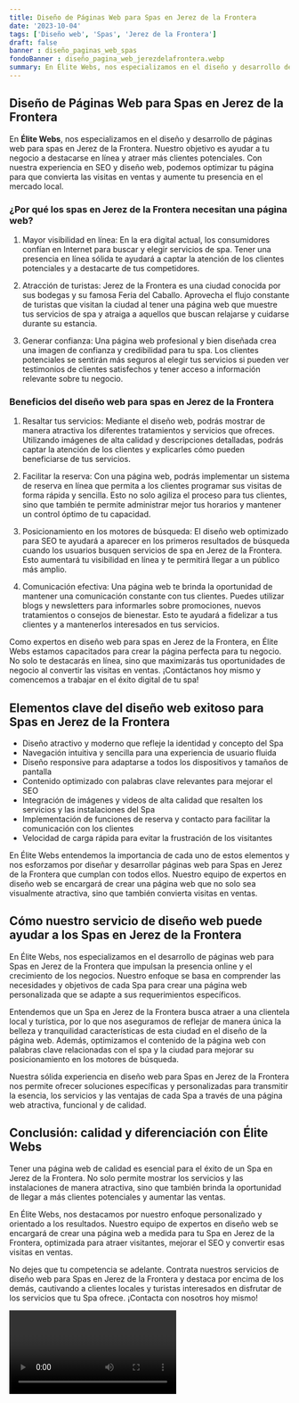 ```yaml
---
title: Diseño de Páginas Web para Spas en Jerez de la Frontera
date: '2023-10-04'
tags: ['Diseño web', 'Spas', 'Jerez de la Frontera']
draft: false
banner : diseño_paginas_web_spas
fondoBanner : diseño_pagina_web_jerezdelafrontera.webp
summary: En Élite Webs, nos especializamos en el diseño y desarrollo de páginas web para spas en Jerez de la Frontera. Nuestro objetivo es ayudar a tu negocio a destacarse en línea y atraer más clientes potenciales. Con nuestra experiencia en SEO y diseño web, podemos optimizar tu página para que convierta las visitas en ventas y aumente tu presencia en el mercado local.
---
```


## Diseño de Páginas Web para Spas en Jerez de la Frontera

En **Élite Webs**, nos especializamos en el diseño y desarrollo de páginas web para spas en Jerez de la Frontera. Nuestro objetivo es ayudar a tu negocio a destacarse en línea y atraer más clientes potenciales. Con nuestra experiencia en SEO y diseño web, podemos optimizar tu página para que convierta las visitas en ventas y aumente tu presencia en el mercado local.

### ¿Por qué los spas en Jerez de la Frontera necesitan una página web?

1. Mayor visibilidad en línea: En la era digital actual, los consumidores confían en Internet para buscar y elegir servicios de spa. Tener una presencia en línea sólida te ayudará a captar la atención de los clientes potenciales y a destacarte de tus competidores.

2. Atracción de turistas: Jerez de la Frontera es una ciudad conocida por sus bodegas y su famosa Feria del Caballo. Aprovecha el flujo constante de turistas que visitan la ciudad al tener una página web que muestre tus servicios de spa y atraiga a aquellos que buscan relajarse y cuidarse durante su estancia.

3. Generar confianza: Una página web profesional y bien diseñada crea una imagen de confianza y credibilidad para tu spa. Los clientes potenciales se sentirán más seguros al elegir tus servicios si pueden ver testimonios de clientes satisfechos y tener acceso a información relevante sobre tu negocio.

### Beneficios del diseño web para spas en Jerez de la Frontera

1. Resaltar tus servicios: Mediante el diseño web, podrás mostrar de manera atractiva los diferentes tratamientos y servicios que ofreces. Utilizando imágenes de alta calidad y descripciones detalladas, podrás captar la atención de los clientes y explicarles cómo pueden beneficiarse de tus servicios.

2. Facilitar la reserva: Con una página web, podrás implementar un sistema de reserva en línea que permita a los clientes programar sus visitas de forma rápida y sencilla. Esto no solo agiliza el proceso para tus clientes, sino que también te permite administrar mejor tus horarios y mantener un control óptimo de tu capacidad.

3. Posicionamiento en los motores de búsqueda: El diseño web optimizado para SEO te ayudará a aparecer en los primeros resultados de búsqueda cuando los usuarios busquen servicios de spa en Jerez de la Frontera. Esto aumentará tu visibilidad en línea y te permitirá llegar a un público más amplio.

4. Comunicación efectiva: Una página web te brinda la oportunidad de mantener una comunicación constante con tus clientes. Puedes utilizar blogs y newsletters para informarles sobre promociones, nuevos tratamientos o consejos de bienestar. Esto te ayudará a fidelizar a tus clientes y a mantenerlos interesados en tus servicios.

Como expertos en diseño web para spas en Jerez de la Frontera, en Élite Webs estamos capacitados para crear la página perfecta para tu negocio. No solo te destacarás en línea, sino que maximizarás tus oportunidades de negocio al convertir las visitas en ventas. ¡Contáctanos hoy mismo y comencemos a trabajar en el éxito digital de tu spa!

<GifSeo />

<Cta />

## Elementos clave del diseño web exitoso para Spas en Jerez de la Frontera

- Diseño atractivo y moderno que refleje la identidad y concepto del Spa
- Navegación intuitiva y sencilla para una experiencia de usuario fluida
- Diseño responsive para adaptarse a todos los dispositivos y tamaños de pantalla
- Contenido optimizado con palabras clave relevantes para mejorar el SEO
- Integración de imágenes y videos de alta calidad que resalten los servicios y las instalaciones del Spa
- Implementación de funciones de reserva y contacto para facilitar la comunicación con los clientes
- Velocidad de carga rápida para evitar la frustración de los visitantes

En Élite Webs entendemos la importancia de cada uno de estos elementos y nos esforzamos por diseñar y desarrollar páginas web para Spas en Jerez de la Frontera que cumplan con todos ellos. Nuestro equipo de expertos en diseño web se encargará de crear una página web que no solo sea visualmente atractiva, sino que también convierta visitas en ventas.

## Cómo nuestro servicio de diseño web puede ayudar a los Spas en Jerez de la Frontera

En Élite Webs, nos especializamos en el desarrollo de páginas web para Spas en Jerez de la Frontera que impulsan la presencia online y el crecimiento de los negocios. Nuestro enfoque se basa en comprender las necesidades y objetivos de cada Spa para crear una página web personalizada que se adapte a sus requerimientos específicos.

Entendemos que un Spa en Jerez de la Frontera busca atraer a una clientela local y turística, por lo que nos aseguramos de reflejar de manera única la belleza y tranquilidad características de esta ciudad en el diseño de la página web. Además, optimizamos el contenido de la página web con palabras clave relacionadas con el spa y la ciudad para mejorar su posicionamiento en los motores de búsqueda.

Nuestra sólida experiencia en diseño web para Spas en Jerez de la Frontera nos permite ofrecer soluciones específicas y personalizadas para transmitir la esencia, los servicios y las ventajas de cada Spa a través de una página web atractiva, funcional y de calidad.

## Conclusión: calidad y diferenciación con Élite Webs

Tener una página web de calidad es esencial para el éxito de un Spa en Jerez de la Frontera. No solo permite mostrar los servicios y las instalaciones de manera atractiva, sino que también brinda la oportunidad de llegar a más clientes potenciales y aumentar las ventas.

En Élite Webs, nos destacamos por nuestro enfoque personalizado y orientado a los resultados. Nuestro equipo de expertos en diseño web se encargará de crear una página web a medida para tu Spa en Jerez de la Frontera, optimizada para atraer visitantes, mejorar el SEO y convertir esas visitas en ventas.

No dejes que tu competencia se adelante. Contrata nuestros servicios de diseño web para Spas en Jerez de la Frontera y destaca por encima de los demás, cautivando a clientes locales y turistas interesados en disfrutar de los servicios que tu Spa ofrece. ¡Contacta con nosotros hoy mismo!

<Video />

<CtaBot job='Spas' city='Jerez de la Frontera'/>

<Gmaps query='Jerez de la Frontera+españa+maps' />